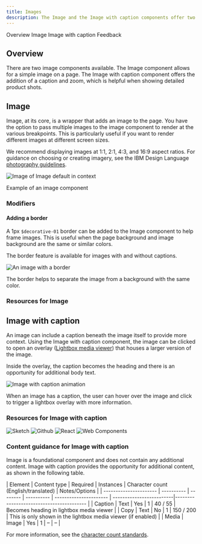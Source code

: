 ```yaml
---
title: Images
description: The Image and the Image with caption components offer two ways to display imagery on the page.
---
```



<ComponentDescription name="Image" type="ui" />


<AnchorLinks>
<AnchorLink>Overview</AnchorLink>
<AnchorLink>Image</AnchorLink>
<AnchorLink>Image with caption</AnchorLink>
<AnchorLink>Feedback</AnchorLink>
</AnchorLinks>

## Overview

There are two image components available. The Image component allows for a simple image on a page. The Image with caption component offers the addition of a caption and zoom, which is helpful when showing detailed product shots. 

## Image

Image, at its core, is a wrapper that adds an image to the page. You have the option to pass multiple images to the image component to render at the various breakpoints. This is particularly useful if you want to render different images at different screen sizes.

We recommend displaying images at 1:1, 2:1, 4:3, and 16:9 aspect ratios. For guidance on choosing or creating imagery, see the IBM Design Language <a href="https://www.ibm.com/design/language/photography/overview" target="_blank">photography guidelines</a>. 

<Row>
<Column colMd={8} colLg={8}>

![Image of Image default in context](../../images/component/image/image-overview-default.jpg)
 <Caption>Example of an image component</Caption>

</Column>
</Row>

### Modifiers

#### Adding a border

A 1px `$decorative-01` border can be added to the Image component to help frame images. This is useful when the page background and image background are the same or similar colors.

The border feature is available for images with and without captions. 

<Row>
<Column colMd={8} colLg={8}>

![An image with a border](../../images/component/image/image-options-border.jpg)

</Column>
</Row>
<Caption>The border helps to separate the image from a background with the same color.</Caption>

### Resources for Image
<ResourceLinks name="Image" type="ui" />

## Image with caption

An image can include a caption beneath the image itself to provide more context. Using the Image with caption component, the image can be clicked to open an overlay (<a href="https://www.ibm.com/standards/carbon/components/lightbox-media-viewer" target="_blank">Lightbox media viewer</a>) that houses a larger version of the image.
 
Inside the overlay, the caption becomes the heading and there is an opportunity for additional body text.

<Row>
<Column colMd={8} colLg={8}>

![Image with caption animation](../../images/component/image/image-options-caption.gif)

</Column>
</Row>
<Caption>When an image has a caption, the user can hover over the image and click to trigger a lightbox overlay with more information.</Caption>

### Resources for Image with caption

<CardGroup>
  <MiniCard
    title="Design specifications"
    href="https://ibm.ent.box.com/folder/109643123498?s=mclmewshqcme7g6gykepok78rm882a0j"
  >
    <img src={sketchSymbol} alt="Sketch"/>
  </MiniCard>
  <MiniCard
    title="Functional specifications"
    href="https://github.com/carbon-design-system/carbon-for-ibm-dotcom-website/wiki/Image-with-caption"
  >
    <img src={githubSymbol} alt="Github"/>
  </MiniCard>
  <MiniCard
    title="React Storybook"
    href="https://www.ibm.com/standards/carbon/react/?path=/story/components-image-with-caption--default"
  >
    <img src={reactSymbol} alt="React"/>
  </MiniCard>
  <MiniCard
    title="Web Components Storybook"
    href="https://www.ibm.com/standards/carbon/web-components/?path=/story/components-image-with-caption--default"
  >
    <img src={webComponentsSymbol} alt="Web Components"/>
  </MiniCard>
</CardGroup>

### Content guidance for Image with caption
Image is a foundational component and does not contain any additional content. Image with caption provides the opportunity for additional content, as shown in the following table.

| Element                | Content type | Required | Instances | Character count<br/>(English/translated) |  Notes/Options |
| ---------------------- | ---------- | -------- | ---------- | ---------------------- | -------------------------|----------------------------------------- |
| Caption                                                                                                           | Text | Yes      | 1           | 40 / 55                                  | Becomes heading in lightbox media viewer                                                                             |
| Copy                                                                                                       | Text  | No       | 1           | 150 / 200                                  | This is only shown in the lightbox media viewer (if enabled)                                                                |
| Media                                 | Image  | Yes      | 1           | –                                              | –                                                                                                               |

For more information, see the <a href="https://github.com/carbon-design-system/carbon-for-ibm-dotcom-website/wiki/Character-count-standards" target="_blank" rel="noreferrer">character count standards</a>.

<ComponentFooter name="Image" type="ui" />
